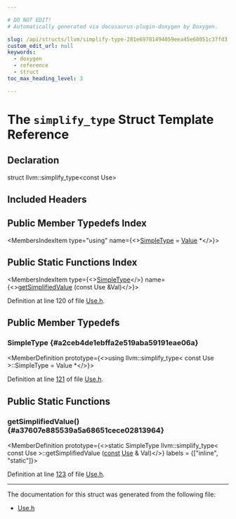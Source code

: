 ```yaml
---

# DO NOT EDIT!
# Automatically generated via docusaurus-plugin-doxygen by Doxygen.

slug: /api/structs/llvm/simplify-type-281e69781494059eea45e68051c37fd3
custom_edit_url: null
keywords:
  - doxygen
  - reference
  - struct
toc_max_heading_level: 3

---
```





# The `simplify_type` Struct Template Reference

<DoxygenPage pluginConfig={pluginConfig}>



## Declaration

<CodeBlock>struct llvm::simplify_type&lt;const Use&gt;</CodeBlock>

## Included Headers

<IncludesList>
<IncludesListItem
  filePath="llvm/IR/Use.h"
  permalink="/docs/api/files/include/include/llvm/include/llvm/ir/use-h"
  isLocal="true" />
</IncludesList>

## Public Member Typedefs Index

<MembersIndex>

<MembersIndexItem
  type="using"
  name={<><a href="#a2ceb4de1ebffa2e519aba59191eae06a">SimpleType</a> = <a href="/docs/api/classes/llvm/value">Value</a> &#42;</>}>
</MembersIndexItem>

</MembersIndex>

## Public Static Functions Index

<MembersIndex>

<MembersIndexItem
  type={<><a href="#a2ceb4de1ebffa2e519aba59191eae06a">SimpleType</a></>}
  name={<><a href="#a37607e885539a5a68651cece02813964">getSimplifiedValue</a> (const Use &amp;Val)</>}>
</MembersIndexItem>

</MembersIndex>


Definition at line 120 of file <a href="/docs/api/files/include/include/llvm/include/llvm/ir/use-h">Use.h</a>.

<SectionDefinition>

## Public Member Typedefs

### SimpleType {#a2ceb4de1ebffa2e519aba59191eae06a}

<MemberDefinition
  prototype={<>using llvm::simplify&#95;type&lt; const Use &gt;::SimpleType =   Value &#42;</>}>

Definition at line <a href="/docs/api/files/include/include/llvm/include/llvm/ir/use-h/#l00121">121</a> of file <a href="/docs/api/files/include/include/llvm/include/llvm/ir/use-h">Use.h</a>.
</MemberDefinition>

</SectionDefinition>

<SectionDefinition>

## Public Static Functions

### getSimplifiedValue() {#a37607e885539a5a68651cece02813964}

<MemberDefinition
  prototype={<>static SimpleType llvm::simplify&#95;type&lt; const Use &gt;::getSimplifiedValue (<a href="/docs/api/files/lib/lib/target/lib/target/aarch64/aarch64promoteconstant-cpp/#a90f8350fecae261c25be85d38b451bff">const</a> <a href="/docs/api/classes/llvm/use">Use</a> &amp; Val)</>}
  labels = {["inline", "static"]}>

Definition at line <a href="/docs/api/files/include/include/llvm/include/llvm/ir/use-h/#l00123">123</a> of file <a href="/docs/api/files/include/include/llvm/include/llvm/ir/use-h">Use.h</a>.
</MemberDefinition>

</SectionDefinition>

<hr/>

The documentation for this struct was generated from the following file:

<ul>
<li><a href="/docs/api/files/include/include/llvm/include/llvm/ir/use-h">Use.h</a></li>
</ul>

</DoxygenPage>
